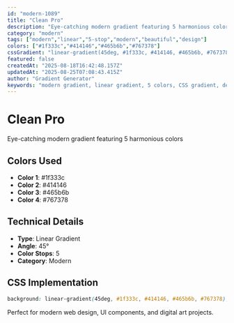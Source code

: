 ```yaml
---
id: "modern-1089"
title: "Clean Pro"
description: "Eye-catching modern gradient featuring 5 harmonious colors"
category: "modern"
tags: ["modern","linear","5-stop","modern","beautiful","design"]
colors: ["#1f333c","#414146","#465b6b","#767378"]
cssGradient: "linear-gradient(45deg, #1f333c, #414146, #465b6b, #767378)"
featured: false
createdAt: "2025-08-18T16:42:48.157Z"
updatedAt: "2025-08-25T07:08:43.415Z"
author: "Gradient Generator"
keywords: "modern gradient, linear gradient, 5 colors, CSS gradient, design, #1f333c, #414146, #465b6b, #767378"
---
```


# Clean Pro

Eye-catching modern gradient featuring 5 harmonious colors

## Colors Used
- **Color 1**: #1f333c
- **Color 2**: #414146
- **Color 3**: #465b6b
- **Color 4**: #767378

## Technical Details
- **Type**: Linear Gradient
- **Angle**: 45°
- **Color Stops**: 5
- **Category**: Modern

## CSS Implementation
```css
background: linear-gradient(45deg, #1f333c, #414146, #465b6b, #767378);
```

Perfect for modern web design, UI components, and digital art projects.
